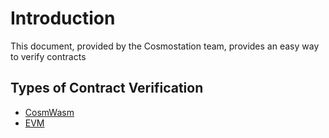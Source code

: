 # Introduction

This document, provided by the Cosmostation team, provides an easy way to verify contracts

## Types of Contract Verification

- [CosmWasm](/pages/contract/cosmwasm.mdx)
- [EVM](/pages/contract/evm.mdx)
